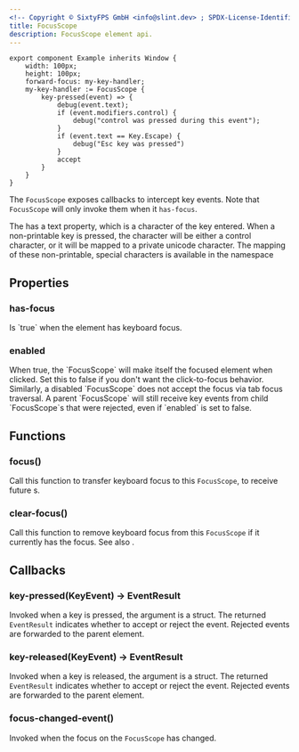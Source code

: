 ```yaml
---
<!-- Copyright © SixtyFPS GmbH <info@slint.dev> ; SPDX-License-Identifier: MIT -->
title: FocusScope
description: FocusScope element api.
---
```


```slint playground
export component Example inherits Window {
    width: 100px;
    height: 100px;
    forward-focus: my-key-handler;
    my-key-handler := FocusScope {
        key-pressed(event) => {
            debug(event.text);
            if (event.modifiers.control) {
                debug("control was pressed during this event");
            }
            if (event.text == Key.Escape) {
                debug("Esc key was pressed")
            }
            accept
        }
    }
}
```

The `FocusScope` exposes callbacks to intercept key events. Note that `FocusScope`
will only invoke them when it `has-focus`.

The <Link type="KeyEvent" /> has a text property, which is a character of the key entered.
When a non-printable key is pressed, the character will be either a control character,
or it will be mapped to a private unicode character. The mapping of these non-printable, special characters is available in the <Link type="KeyEvent"/> namespace

## Properties

### has-focus
<SlintProperty propName="has-focus" typeName="bool" defaultValue="false" propertyVisibility="out">
Is `true` when the element has keyboard focus.
</SlintProperty>

### enabled
<SlintProperty propName="enabled" typeName="bool" defaultValue="true">
 When true, the `FocusScope` will make itself the focused element when clicked. Set this to false if you don't want the click-to-focus
    behavior. Similarly, a disabled `FocusScope` does not accept the focus via tab focus traversal. A parent `FocusScope` will still receive key events from
    child `FocusScope`s that were rejected, even if `enabled` is set to false.
</SlintProperty>

## Functions

### focus()
Call this function to transfer keyboard focus to this `FocusScope`, to receive future <Link type="KeyEvent" />s.  

### clear-focus()
Call this function to remove keyboard focus from this `FocusScope` if it currently has the focus. See also <Link type="FocusHandling" />.

## Callbacks

### key-pressed(KeyEvent) -> EventResult
Invoked when a key is pressed, the argument is a <Link type="KeyEvent" /> struct. The returned `EventResult` 
indicates whether to accept or reject the event. Rejected events are forwarded to the parent element.

### key-released(KeyEvent) -> EventResult
Invoked when a key is released, the argument is a <Link type="KeyEvent" /> struct. The returned `EventResult` 
indicates whether to accept or reject the event. Rejected events are forwarded to the parent element.

### focus-changed-event()
Invoked when the focus on the `FocusScope` has changed.
